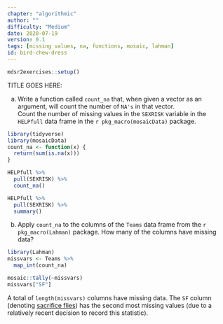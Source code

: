 ```yaml
---
chapter: "algorithmic"
author: ""
difficulty: "Medium"
date: 2020-07-19 
version: 0.1
tags: [missing values, na, functions, mosaic, lahman]
id: bird-chew-dress
---
```


```r
mdsr2exercises::setup()
```

TITLE GOES HERE: 

a. Write a function called `count_na` that, when given a vector as an argument, will count the number of `NA's` in that vector.  
Count the number of missing values in the `SEXRISK` variable in the `HELPfull` data frame in the `r pkg_macro(mosaicData)` package.

 <!--begin-answer-->
```r
library(tidyverse)
library(mosaicData)
count_na <- function(x) {
  return(sum(is.na(x)))
}

HELPfull %>%
  pull(SEXRISK) %>%
  count_na()

HELPfull %>%
  pull(SEXRISK) %>%
  summary()
```
  <!--end-answer-->

b. Apply `count_na` to the columns of the `Teams` data frame from the `r pkg_macro(Lahman)` package. 
How many of the columns have missing data?

 <!--begin-answer-->
```r
library(Lahman)
missvars <- Teams %>%
  map_int(count_na)

mosaic::tally(~missvars)
missvars["SF"]
```
A total of `length(missvars)` columns have missing data. 
The `SF` column (denoting [sacrifice flies](https://en.wikipedia.org/wiki/Sacrifice_fly)) has the second most missing values (due to a relatively recent decision to record this statistic).
  <!--end-answer-->
